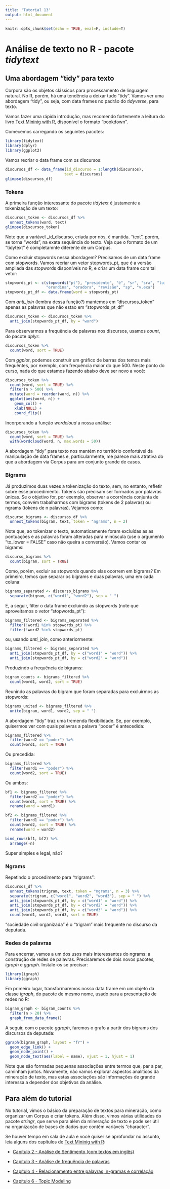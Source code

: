 ```yaml
---
title: 'Tutorial 13'
output: html_document
---
```


```r
knitr::opts_chunk$set(echo = TRUE, eval=F, include=T)
```

# Análise de texto no R - pacote _tidytext_

## Uma abordagem "tidy" para texto

Corpora são os objetos clássicos para processamento de linguagem natural. No R, porém, há uma tendência a deixar tudo "tidy". Vamos ver uma abordagem "tidy", ou seja, com data frames no padrão do _tidyverse_, para texto.

Vamos fazer uma rápida introdução, mas recomendo fortemente a leitura do livro [Text Mininig with R](http://tidytextmining.com/), disponível o formato "bookdown".

Comecemos carregando os seguintes pacotes:

```r
library(tidytext)
library(dplyr)
library(ggplot2)
```

Vamos recriar o data frame com os discursos:

```r
discursos_df <- data_frame(id_discurso = 1:length(discursos), 
                          text = discursos)
glimpse(discursos_df)
```

### Tokens

A primeira função interessante do pacote _tidytext_ é justamente a tokenização de um texto:

```r
discursos_token <- discursos_df %>%
  unnest_tokens(word, text)
glimpse(discursos_token)
```

Note que a variável _id\_discurso, criada por nós, é mantida. "text", porém, se torna "words", na exata sequência do texto. Veja que o formato de um "tidytext" é completamnte diferente de um Corpus.

Como excluir stopwords nessa abordagem? Precisamos de um data frame com stopwords. Vamos recriar um vetor stopwords_pt, que é a versão ampliada das stopwords disponíveis no R, e criar um data frame com tal vetor:

```r
stopwords_pt <- c(stopwords("pt"), "presidente", "é", "sr", "sra", "luiza", 
                  "erundina", "oradora", "revisão", "sp", "v.exa")
stopwords_pt_df <- data.frame(word = stopwords_pt)
```

Com _anti\_join_ (lembra dessa função?) mantemos em "discursos\_token" apenas as palavras que não estao em "stopwords\_pt\_df"

```r
discursos_token <- discursos_token %>%
  anti_join(stopwords_pt_df, by = "word")
```

Para observarmos a frequência de palavras nos discursos, usamos _count_, do pacote _dplyr_:

```r
discursos_token %>%
  count(word, sort = TRUE)
```

Com _ggplot_, podemos construir um gráfico de barras dos temos mais frequêntes, por exemplo, com frequência maior do que 500. Neste ponto do curso, nada do que estamos fazendo abaixo deve ser novo a você:

```r
discursos_token %>%
  count(word, sort = TRUE) %>%
  filter(n > 500) %>%
  mutate(word = reorder(word, n)) %>%
  ggplot(aes(word, n)) +
    geom_col() +
    xlab(NULL) +
    coord_flip()
```

Incorporando a função _wordcloud_ a nossa análise:

```r
discursos_token %>%
  count(word, sort = TRUE) %>%
  with(wordcloud(word, n, max.words = 50))
```

A abordagem "tidy" para texto nos mantém no território confortável da manipulação de data frames e, particularmente, me parece mais atrativa do que a abordagem via Corpus para um conjunto grande de casos.

### Bigrams

Já produzimos duas vezes a tokenização do texto, sem, no entanto, refletir sobre esse procedimento. Tokens são precisam ser formados por palavras únicas. Se o objetivo for, por exemplo, observar a ocorrência conjunta de termos, convém trabalharmos com bigrams (tokens de 2 palavras) ou ngrams (tokens de n palavras). Vejamos como:

```r
discurso_bigrams <- discursos_df %>%
  unnest_tokens(bigram, text, token = "ngrams", n = 2)
```

Note que, ao tokenizar o texto, automaticamente foram excluídas as as pontuações e as palavras foram alteradas para minúscula (use o argumento "to_lower = FALSE" caso não queira a conversão). Vamos contar os bigrams:

```r
discurso_bigrams %>%
  count(bigram, sort = TRUE)
```

Como, porém, excluir as stopwords quando elas ocorrem em bigrams? Em primeiro, temos que separar os bigrams e duas palavras, uma em cada coluna:

```r
bigrams_separated <- discurso_bigrams %>%
  separate(bigram, c("word1", "word2"), sep = " ")
```

E, a seguir, filter o data frame excluindo as stopwords (note que aproveitamos o vetor "stopwords_pt"):

```r
bigrams_filtered <- bigrams_separated %>%
  filter(!word1 %in% stopwords_pt) %>%
  filter(!word2 %in% stopwords_pt)
```

ou, usando _anti\_join_, como anteriormente:

```r
bigrams_filtered <- bigrams_separated %>%
  anti_join(stopwords_pt_df, by = c("word1" = "word")) %>%
  anti_join(stopwords_pt_df, by = c("word2" = "word"))
```

Produzindo a frequência de bigrams:

```r
bigram_counts <- bigrams_filtered %>% 
  count(word1, word2, sort = TRUE)
```

Reunindo as palavras do bigram que foram separadas para excluirmos as stopwords:

```r
bigrams_united <- bigrams_filtered %>%
  unite(bigram, word1, word2, sep = " ")
```

A abordagem "tidy" traz uma tremenda flexibilidade. Se, por exemplo, quisermos ver com quais palavras a palavra "poder" é antecedida:

```r
bigrams_filtered %>%
  filter(word2 == "poder") %>%
  count(word1, sort = TRUE)
```

Ou precedida:

```r
bigrams_filtered %>%
  filter(word1 == "poder") %>%
  count(word2, sort = TRUE)
```

Ou ambos:

```r
bf1 <- bigrams_filtered %>%
  filter(word2 == "poder") %>%
  count(word1, sort = TRUE) %>%
  rename(word = word1)

bf2 <- bigrams_filtered %>%
  filter(word1 == "poder") %>%
  count(word2, sort = TRUE) %>%
  rename(word = word2)

bind_rows(bf1, bf2) %>%
  arrange(-n)
```

Super simples e legal, não?

### Ngrams

Repetindo o procedimento para "trigrams":

```r
discursos_df %>%
  unnest_tokens(trigram, text, token = "ngrams", n = 3) %>%
  separate(trigram, c("word1", "word2", "word3"), sep = " ") %>%
  anti_join(stopwords_pt_df, by = c("word1" = "word")) %>%
  anti_join(stopwords_pt_df, by = c("word2" = "word")) %>%
  anti_join(stopwords_pt_df, by = c("word3" = "word")) %>%
  count(word1, word2, word3, sort = TRUE)
```

"sociedade civil organizada" é o "trigram" mais frequente no discurso da deputada.

### Redes de palavras

Para encerrar, vamos a um dos usos mais interessantes do ngrams: a construção de redes de palavras. Precisaremos de dois novos pacotes, _igraph_ e _ggraph_. Instale-os se precisar:

```r
library(igraph)
library(ggraph)
```

Em primeiro lugar, transformaremos nosso data frame em um objeto da classe _igraph_, do pacote de mesmo nome, usado para a presentação de redes no R:

```r
bigram_graph <- bigram_counts %>%
  filter(n > 20) %>%
  graph_from_data_frame()
```

A seguir, com o pacote _ggraph_, faremos o grafo a partir dos bigrams dos discursos da deputada:

```r
ggraph(bigram_graph, layout = "fr") +
  geom_edge_link() +
  geom_node_point() +
  geom_node_text(aes(label = name), vjust = 1, hjust = 1)
```

Note que são formadas pequenas associações entre termos que, par a par, caminham juntos. Novamente, não vamos explorar aspectos analíticos da mineração de texto, mas estas associações são informações de grande interessa a depender dos objetivos da análise.

## Para além do tutorial

No tutorial, vimos o básico da preparação de textos para mineração, como organizar um Corpus e criar tokens. Além disso, vimos várias utilidades do pacote _stringr_, que serve para além da mineração de texto e pode ser útil na organização de bases de dados que contém variáveis "character".

Se houver tempo em sala de aula e você quiser se aprofundar no assunto, leia alguns dos capítulos de [Text Mininig with R](http://tidytextmining.com/):

- [Capítulo 2 - Análise de Sentimento (com textos em inglês)](http://tidytextmining.com/sentiment.html)

- [Capítulo 3 - Análise de frequência de palavras](http://tidytextmining.com/tfidf.html)

- [Capítulo 4 - Relacionamento entre palavras, n-gramas e correlação](http://tidytextmining.com/ngrams.html)

- [Capítulo 6 - Topic Modeling](http://tidytextmining.com/topicmodeling.html)
